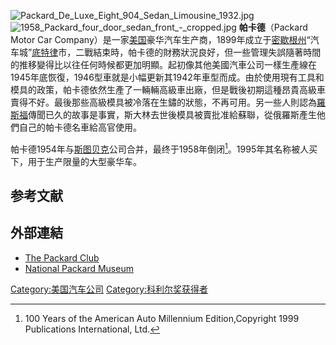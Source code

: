 [[File:Packard_De_Luxe_Eight_904_Sedan_Limousine_1932.jpg|thumb]]
[[File:1958_Packard_four_door_sedan_front_-_cropped.jpg|thumb]]
'''帕卡德'''（Packard Motor Car Company）是一家[[美国|美国]]豪华汽车生产商，1899年成立于[[密歇根州|密歇根州]]“汽车城”[[底特律|底特律]]市，二戰結束時，帕卡德的財務狀況良好，但一些管理失誤隨著時間的推移變得比以往任何時候都更加明顯。起初像其他美國汽車公司一樣生產線在1945年底恢復，1946型車就是小幅更新其1942年車型而成。由於使用現有工具和模具的政策，帕卡德依然生產了一輛輛高級車出廠，但是戰後初期這種昂貴高級車賣得不好。最後那些高級模具被冷落在生鏽的狀態，不再可用。另一些人則認為[[羅斯福|羅斯福]]傳聞已久的故事是事實，斯大林去世後模具被賣批准給蘇聯，從俄羅斯產生他們自己的帕卡德名車給高官使用。

帕卡德1954年与[[斯图贝克|斯图贝克]]公司合并，最终于1958年倒闭<ref>100 Years of the American Auto Millennium Edition,Copyright 1999 Publications International, Ltd.</ref>。1995年其名称被人买下，用于生产限量的大型豪华车。

==参考文献==
<div class="references-small">
<references></references>
</div>
==外部連結==
{{Commons category|Packard vehicles}}
*[http://www.packardclub.org The Packard Club] {{Wayback|url=http://www.packardclub.org/ |date=20210121024156 }}
*[http://www.packardmuseum.org National Packard Museum] {{Wayback|url=http://www.packardmuseum.org/ |date=20120210111715 }}
[[Category:美国汽车公司|Category:美国汽车公司]]
[[Category:科利尔奖获得者|Category:科利尔奖获得者]]